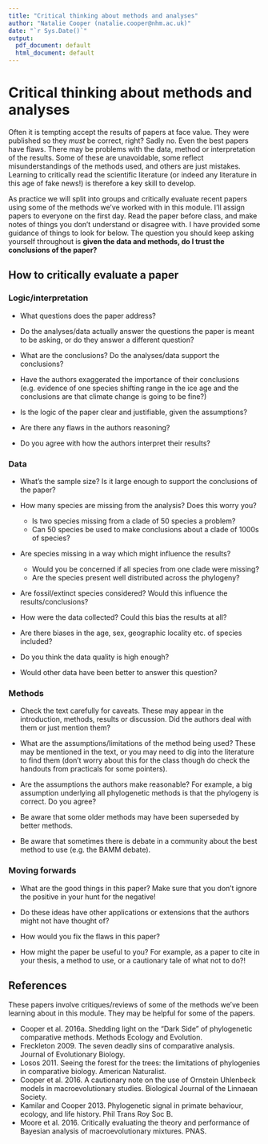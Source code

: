 ```yaml
---
title: "Critical thinking about methods and analyses"
author: "Natalie Cooper (natalie.cooper@nhm.ac.uk)"
date: "`r Sys.Date()`"
output:
  pdf_document: default
  html_document: default
---
```


# Critical thinking about methods and analyses

Often it is tempting accept the results of papers at face value. 
They were published so they *must* be correct, right? 
Sadly no.
Even the best papers have flaws. 
There may be problems with the data, method or interpretation of the results.
Some of these are unavoidable, some reflect misunderstandings of the methods used, and others are just mistakes.
Learning to critically read the scientific literature (or indeed any literature in this age of fake news!) is therefore a key skill to develop.

As practice we will split into groups and critically evaluate recent papers using some of the methods we've worked with in this module.
I'll assign papers to everyone on the first day.
Read the paper before class, and make notes of things you don't understand or disagree with. 
I have provided some guidance of things to look for below.
The question you should keep asking yourself throughout is __given the data and methods, do I trust the conclusions of the paper?__

## How to critically evaluate a paper

### Logic/interpretation

* What questions does the paper address?

* Do the analyses/data actually answer the questions the paper is meant to be asking, or do they answer a different question?

* What are the conclusions? Do the analyses/data support the conclusions?

* Have the authors exaggerated the importance of their conclusions (e.g. evidence of one species shifting range in the ice age and the conclusions are that climate change is going to be fine?)

* Is the logic of the paper clear and justifiable, given the assumptions?

* Are there any flaws in the authors reasoning?

* Do you agree with how the authors interpret their results?

### Data

* What's the sample size? Is it large enough to support the conclusions of the paper?

* How many species are missing from the analysis? Does this worry you? 
    * Is two species missing from a clade of 50 species a problem?
    * Can 50 species be used to make conclusions about a clade of 1000s of species? 

* Are species missing in a way which might influence the results?
    * Would you be concerned if all species from one clade were missing?
    * Are the species present well distributed across the phylogeny?

* Are fossil/extinct species considered? Would this influence the results/conclusions?

* How were the data collected? Could this bias the results at all?

* Are there biases in the age, sex, geographic locality etc. of species included?

* Do you think the data quality is high enough?

* Would other data have been better to answer this question?

### Methods

* Check the text carefully for caveats. These may appear in the introduction, methods, results or discussion. Did the authors deal with them or just mention them?

* What are the assumptions/limitations of the method being used? These may be mentioned in the text, or you may need to dig into the literature to find them (don't worry about this for the class though do check the handouts from practicals for some pointers). 

* Are the assumptions the authors make reasonable? For example, a big assumption underlying all phylogenetic methods is that the phylogeny is correct. Do you agree?

* Be aware that some older methods may have been superseded by better methods.

* Be aware that sometimes there is debate in a community about the best method to use (e.g. the BAMM debate).

### Moving forwards

* What are the good things in this paper? Make sure that you don't ignore the positive in your hunt for the negative!

* Do these ideas have other applications or extensions that the authors might not have thought of? 

* How would you fix the flaws in this paper? 

* How might the paper be useful to you? For example, as a paper to cite in your thesis, a method to use, or a cautionary tale of what not to do?!

## References

These papers involve critiques/reviews of some of the methods we've been learning about in this module. They may be helpful for some of the papers.

* Cooper et al. 2016a. Shedding light on the "Dark Side" of phylogenetic comparative methods. Methods Ecology and Evolution.
* Freckleton 2009. The seven deadly sins of comparative analysis. Journal of Evolutionary Biology.
* Losos 2011. Seeing the forest for the trees: the limitations of phylogenies in comparative biology. American Naturalist.
* Cooper et al. 2016. A cautionary note on the use of Ornstein Uhlenbeck models in macroevolutionary studies. Biological Journal of the Linnaean Society.
* Kamilar and Cooper 2013. Phylogenetic signal in primate behaviour, ecology, and life history. Phil Trans Roy Soc B.
* Moore et al. 2016. Critically evaluating the theory and performance of Bayesian analysis of macroevolutionary mixtures. PNAS.